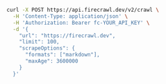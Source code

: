 ```bash cURL
curl -X POST https://api.firecrawl.dev/v2/crawl \
  -H 'Content-Type: application/json' \
  -H 'Authorization: Bearer fc-YOUR_API_KEY' \
  -d '{
    "url": "https://firecrawl.dev",
    "limit": 100,
    "scrapeOptions": {
      "formats": ["markdown"],
      "maxAge": 3600000
    }
  }'
```
